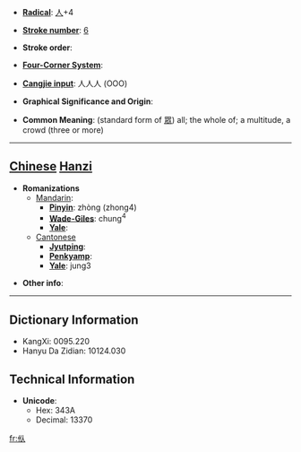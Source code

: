 * '''[[Wiktionary:Chinese radical index| Radical]]''': [[Wiktionary:Chinese radical index 人|人]]+4

* '''[[Wiktionary:Chinese total strokes index|Stroke number]]''': [[Wiktionary:Chinese total strokes index 6|6]]

* '''Stroke order''': 

* '''[[Wiktionary:Chinese four corner index|Four-Corner System]]''': 

* '''[[Wiktionary:Chinese Cangjie index|Cangjie input]]''': 人人人 (OOO)

* '''Graphical Significance and Origin''': 

* '''Common Meaning''': (standard form of [[眾]]) all; the whole of; a multitude, a crowd (three or more)

----

== [[Chinese]] [[Hanzi]] ==

* '''Romanizations'''
** [[Mandarin]]:
*** '''[[Pinyin]]''': zhòng (zhong4)
*** '''[[Wade-Giles]]''': chung<sup>4</sup>
*** '''[[Yale]]''': 
**[[Cantonese]]
***'''[[Jyutping]]''':
***'''[[Penkyamp]]''': 
***'''[[Yale]]''': jung3

* '''Other info''': 

----

== Dictionary Information ==

* KangXi: 0095.220
* Hanyu Da Zidian: 10124.030

== Technical Information ==

* '''Unicode''':
** Hex: 343A
** Decimal: 13370

[[fr:㐺]]
